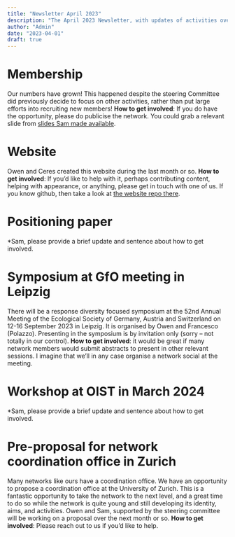 ```yaml
---
title: "Newsletter April 2023"
description: "The April 2023 Newsletter, with updates of activities over the last few months, and how to get involved."
author: "Admin"
date: "2023-04-01"
draft: true
---
```


# Membership

Our numbers have grown! This happened despite the steering Committee did previously decide to focus on other activities, rather than put large efforts into recruiting new members! **How to get involved**: If you do have the opportunity, please do publicise the network. You could grab a relevant slide from [slides Sam made available](../posts/2023-03-01-RDN-at-ESJ.qmd).

# Website

Owen and Ceres created this website during the last month or so. **How to get involved**: If you'd like to help with it, perhaps contributing content, helping with appearance, or anything, please get in touch with one of us. If you know github, then take a look at [the website repo there](https://github.com/ResponseDiversityNetwork/RDN-website).

# Positioning paper

*Sam, please provide a brief update and sentence about how to get involved. 

# Symposium at GfO meeting in Leipzig

There will be a response diversity focused symposium at the 52nd Annual Meeting of the Ecological Society of Germany, Austria and Switzerland on 12-16 September 2023 in Leipzig. It is organised by Owen and Francesco (Polazzo). Presenting in the symposium is by invitation only (sorry -- not totally in our control). **How to get involved**: it would be great if many network members would submit abstracts to present in other relevant sessions. I imagine that we'll in any case organise a network social at the meeting.

# Workshop at OIST in March 2024

*Sam, please provide a brief update and sentence about how to get involved. 

# Pre-proposal for network coordination office in Zurich

Many networks like ours have a coordination office. We have an opportunity to propose a coordination office at the University of Zurich. This is a fantastic opportunity to take the network to the next level, and a great time to do so while the network is quite young and still developing its identity, aims, and activities. Owen and Sam, supported by the steering committee will be working on a proposal over the next month or so. **How to get involved**: Please reach out to us if you'd like to help.
